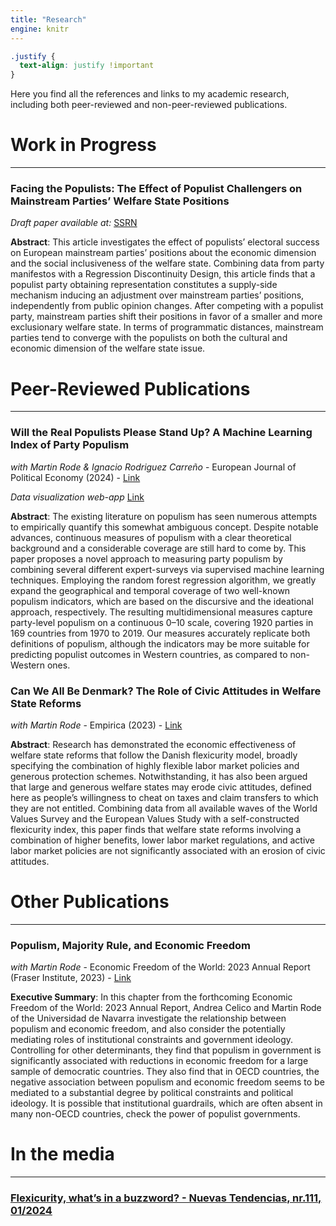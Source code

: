 ```yaml
---
title: "Research"
engine: knitr
---
```



```css
.justify {
  text-align: justify !important
}
```

Here you find all the references and links to my academic research, including both peer-reviewed and non-peer-reviewed publications.

# Work in Progress

----

### Facing the Populists: The Effect of Populist Challengers on Mainstream Parties’ Welfare State Positions

*Draft paper available at:* [SSRN](https://papers.ssrn.com/sol3/papers.cfm?abstract_id=4643366)

::: {.justify}

**Abstract**: This article investigates the effect of populists’ electoral success on European mainstream parties’ positions about the economic dimension and the social inclusiveness of the welfare state. Combining data from party manifestos with a Regression Discontinuity Design, this article finds that a populist party obtaining representation constitutes a supply-side mechanism inducing an adjustment over mainstream parties’ positions, independently from public opinion changes. After competing with a populist party, mainstream parties shift their positions in favor of a smaller and more exclusionary welfare state. In terms of programmatic distances, mainstream parties tend to converge with the populists on both the cultural and economic dimension of the welfare state issue.

:::

# Peer-Reviewed Publications

--------

### Will the Real Populists Please Stand Up? A Machine Learning Index of Party Populism
*with Martin Rode & Ignacio Rodriguez Carreño* - European Journal of Political Economy (2024) - [Link](https://www.sciencedirect.com/science/article/pii/S0176268024000314?via%3Dihub)

*Data visualization web-app* [Link](https://acelico.shinyapps.io/rfpopi_app/)

::: {.justify}
**Abstract**: The existing literature on populism has seen numerous attempts to empirically quantify this somewhat ambiguous concept. Despite notable advances, continuous measures of populism with a clear theoretical background and a considerable coverage are still hard to come by. This paper proposes a novel approach to measuring party populism by combining several different expert-surveys via supervised machine learning techniques. Employing the random forest regression algorithm, we greatly expand the geographical and temporal coverage of two well-known populism indicators, which are based on the discursive and the ideational approach, respectively. The resulting multidimensional measures capture party-level populism on a continuous 0–10 scale, covering 1920 parties in 169 countries from 1970 to 2019. Our measures accurately replicate both definitions of populism, although the indicators may be more suitable for predicting populist outcomes in Western countries, as compared to non-Western ones.

:::

### Can We All Be Denmark? The Role of Civic Attitudes in Welfare State Reforms
*with Martin Rode* - Empirica (2023) - [Link](https://link.springer.com/article/10.1007/s10663-023-09588-7)

::: {.justify}

**Abstract**: Research has demonstrated the economic effectiveness of welfare state reforms that follow the Danish flexicurity model, broadly specifying the combination of highly flexible labor market policies and generous protection schemes. Notwithstanding, it has also been argued that large and generous welfare states may erode civic attitudes, defined here as people’s willingness to cheat on taxes and claim transfers to which they are not entitled. Combining data from all available waves of the World Values Survey and the European Values Study with a self-constructed flexicurity index, this paper finds that welfare state reforms involving a combination of higher benefits, lower labor market regulations, and active labor market policies are not significantly associated with an erosion of civic attitudes.

:::

# Other Publications

----

### Populism, Majority Rule, and Economic Freedom 
*with Martin Rode* - Economic Freedom of the World: 2023 Annual Report (Fraser Institute, 2023) - [Link](https://www.fraserinstitute.org/sites/default/files/populism-majority-rule-and-economic-freedom-ch3.pdf)

::: {.justify}

**Executive Summary**: In this chapter from the forthcoming Economic Freedom of the World: 2023 Annual Report, Andrea Celico and Martin Rode of the Universidad de Navarra investigate the relationship between populism and economic freedom, and also consider the potentially mediating roles of institutional constraints and government ideology. Controlling for other determinants, they find that populism in government is significantly associated with reductions in economic freedom for a large sample of democratic countries. They also find that in OECD countries, the negative association between populism and economic freedom seems to be mediated to a substantial degree by political constraints and political ideology. It is possible that institutional guardrails, which are often absent in many non-OECD countries, check the power of populist governments.

:::

# In the media

----

### [Flexicurity, what's in a buzzword? - Nuevas Tendencias, nr.111, 01/2024](https://www.google.com/url?sa=t&rct=j&q=&esrc=s&source=web&cd=&ved=2ahUKEwjH_JT9nbWGAxVQ-AIHHTuHAXwQFnoECBkQAQ&url=https%3A%2F%2Frevistas.unav.edu%2Findex.php%2Fnuevas-tendencias%2Farticle%2Fdownload%2F47456%2F37956%2F&usg=AOvVaw3FG7ilxBuZJUPOY1bWZNqK&opi=89978449)
